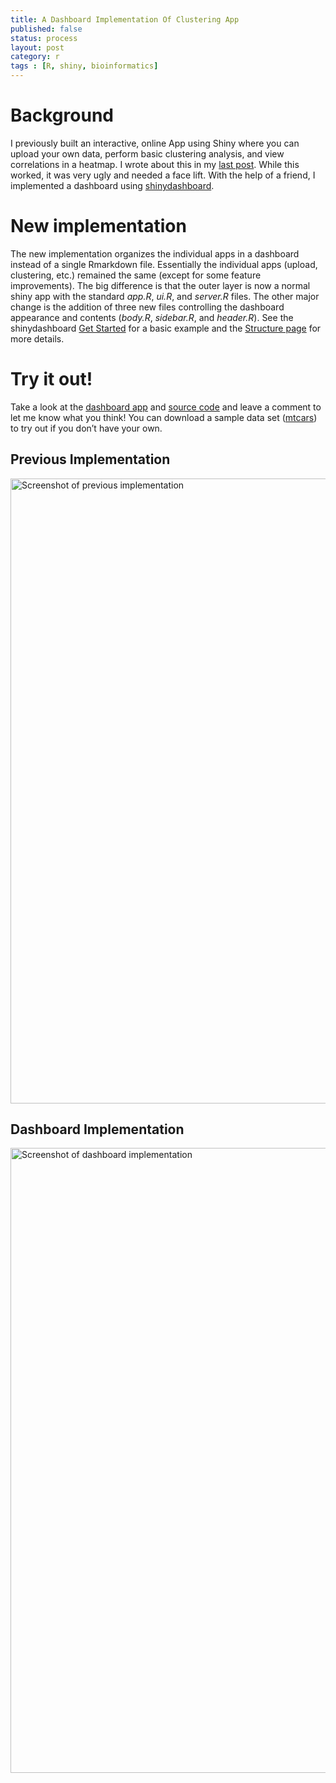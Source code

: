```yaml
---
title: A Dashboard Implementation Of Clustering App
published: false
status: process
layout: post
category: r
tags : [R, shiny, bioinformatics]
---
```


# Background

I previously built an interactive, online App using Shiny where you can upload your own data, perform basic clustering analysis, and view correlations in a heatmap.  I wrote about this in my [last post](http://stefanavey.github.io/r/2015/05/16/A-Shiny-App-To-Interactively-Cluster-Your-Data). While this worked, it was very ugly and needed a face lift.  With the help of a friend, I implemented a dashboard using [shinydashboard](https://rstudio.github.io/shinydashboard/).

# New implementation

The new implementation organizes the individual apps in a dashboard instead of a single Rmarkdown file.  Essentially the individual apps (upload, clustering, etc.) remained the same (except for some feature improvements).  The big difference is that the outer layer is now a normal shiny app with the standard *app.R*, *ui.R*, and *server.R* files.  The other major change is the addition of three new files controlling the dashboard appearance and contents (*body.R*, *sidebar.R*, and *header.R*). See the shinydashboard [Get Started](https://rstudio.github.io/shinydashboard/get_started.html) for a basic example and the [Structure page](https://rstudio.github.io/shinydashboard/structure.html) for more details.

# Try it out!

Take a look at the [dashboard app](https://sparsedata.shinyapps.io/SparseData-Cluster) and [source code](https://github.com/sparsedata/cluster-analysis) and leave a comment to let me know what you think! You can download a sample data set ([mtcars](https://internal.shinyapps.io/gallery/066-upload-file/mtcars.csv)) to try out if you don't have your own.

## Previous Implementation
<img src="/img/StefanAvey-ClusterAnalysis-Screenshot.png" alt="Screenshot of previous implementation" style="width: 1000px;"/>

## Dashboard Implementation
<img src="/img/SparseData-ClusterAnalysis-Screenshot.png" alt="Screenshot of dashboard implementation" style="width: 1000px;"/>



